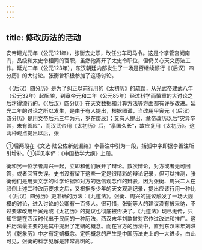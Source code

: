 ```yaml
---
---
---
```

title: 修改历法的活动
---



安帝建光元年（公元121年），张衡去史职，改任公车司马令。这是个掌管宫阙南门，品级和太史令相同的官职，虽然他离开了太史令职位，但仍关心天文历法工作。延光二年（公元123年），东汉朝廷内部发生了一场是否继续颁行《（后汉）四分历》的大讨论。张衡曾积极参加了这场讨论。

《（后汉）四分历》是为了纠正以前行用的《太初历》的疏误，从光武帝建武八年（公元32年）起酝酿，到章帝元和二年（公元85年）经过科学而慎重的大讨论之后才得颁行的。《（后汉）四分历》在天文数据和计算方法等方面都有许多改进。延光二年的讨论之所以发生，是由于有人提出，根据图谶，当改用甲寅元《（后汉）四分历》是用文帝后元三年为元，岁在庚辰）；又有人提出，章帝改历以后“灾异卒甚，未有善应”，而汉武帝用《太初历》后，“享国久长”，故应复用《太初历》。这两种观点提出以后，张

①后两段在《文选·陆公佐新刻漏铭》李善注中引为一段，括弧中字即据李善注所引增补。①详见李俨：《中国数学大纲》上册。

衡和另一位学者周兴一起，立即和他们展开了辩论。数次辩论，对方或者无可回答，或者回答失误。史书没有留下这些一定是很精彩的辩论记录，但可以推测，张衡他们是用天文学的科学论据和对方的迷信观念作的辩驳，因为张衡、周兴二人在驳倒上述二种改历要求之后，又根据多少年的天文观测记录，提出应该行用一种比《（后汉）四分历》更准确的历法：《九道法》。张衡、周兴的提议触发了一场大规模的讨论，进入讨论的公卿有一百多人。很可惜，张衡等人的建议没有被采纳，不过要求改用甲寅元或《太初历》的提议也彻底被否决了。《九道法》现已无传，只知它是在西汉时代出于民间的一种历法，西汉末年刘歆曾对它作过改进和推广。这种历法最主要的是其中提出了定朔的概念。而在官方的历法中，直到东汉末年刘洪的《乾象历》中才有定朔概念。定朔概念的产生是中国历法史上的一大进步。由此可见，张衡的科学见解是非常高明的。